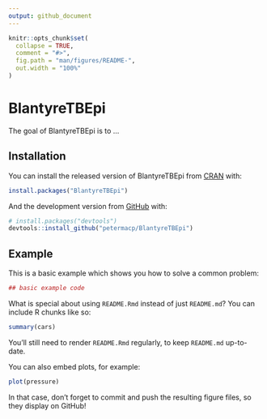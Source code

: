 ```yaml
---
output: github_document
---
```


<!-- README.md is generated from README.Rmd. Please edit that file -->

```r
knitr::opts_chunk$set(
  collapse = TRUE,
  comment = "#>",
  fig.path = "man/figures/README-",
  out.width = "100%"
)
```
# BlantyreTBEpi

The goal of BlantyreTBEpi is to ...

## Installation

You can install the released version of BlantyreTBEpi from [CRAN](https://CRAN.R-project.org) with:

``` r
install.packages("BlantyreTBEpi")
```

And the development version from [GitHub](https://github.com/) with:

``` r
# install.packages("devtools")
devtools::install_github("petermacp/BlantyreTBEpi")
```
## Example

This is a basic example which shows you how to solve a common problem:

```r
## basic example code
```

What is special about using `README.Rmd` instead of just `README.md`? You can include R chunks like so:

```r
summary(cars)
```

You'll still need to render `README.Rmd` regularly, to keep `README.md` up-to-date.

You can also embed plots, for example:

```r
plot(pressure)
```

In that case, don't forget to commit and push the resulting figure files, so they display on GitHub!
